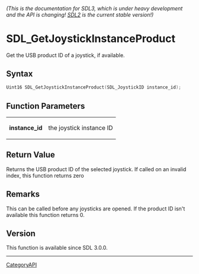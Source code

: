 ====== (This is the documentation for SDL3, which is under heavy development and the API is changing! [https://wiki.libsdl.org/ SDL2] is the current stable version!) ======
= SDL_GetJoystickInstanceProduct =

Get the USB product ID of a joystick, if available.

== Syntax ==

<syntaxhighlight lang='c'>
Uint16 SDL_GetJoystickInstanceProduct(SDL_JoystickID instance_id);
</syntaxhighlight>

== Function Parameters ==

{|
|'''instance_id'''
|the joystick instance ID
|}

== Return Value ==

Returns the USB product ID of the selected joystick. If called on an
invalid index, this function returns zero

== Remarks ==

This can be called before any joysticks are opened. If the product ID isn't
available this function returns 0.

== Version ==

This function is available since SDL 3.0.0.

----
[[CategoryAPI]]


